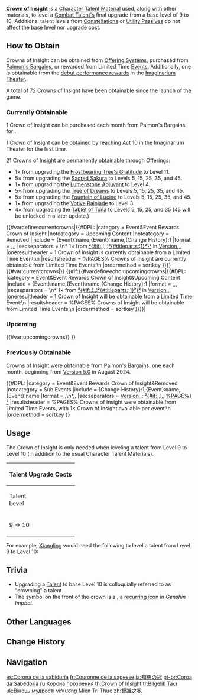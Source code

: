 {{Item Infobox
|id           = 104319
|image        = Item Crown of Insight.png
|type         = Character Talent Materials
|invCategory  = Character Development Items
|quality      = 5
|description  = Once a medium for the storage and transfer of wisdom in ancient times. Now wisdom is found in ancient texts and in profound speech. Nevertheless, this Crown of Insight must still be able to impart some transcendent power and wisdom to its bearer.
|source1      = [[Event]]s
|source2      = [[Offering System]]s
|source3      = [[Paimon's Bargains]]
}}
'''Crown of Insight''' is a [[Character Talent Material]] used, along with other materials, to level a [[Combat Talent|Combat Talent']]s final upgrade from a base level of 9 to 10. Additional talent levels from [[Constellation]]s or [[Utility Passive]]s do not affect the base level nor upgrade cost.

==How to Obtain==
Crowns of Insight can be obtained from [[Offering System]]s, purchased from [[Paimon's Bargains]], or rewarded from Limited Time [[Event]]s. Additionally, one is obtainable from the [[Imaginarium Theater#Debut Performance Rewards|debut performance rewards]] in the [[Imaginarium Theater]]. 

A total of 72 Crowns of Insight have been obtainable since the launch of the game.

===Currently Obtainable===
1 Crown of Insight can be purchased each month from Paimon's Bargains for {{Item|Masterless Starglitter|20|x=50}}.

1 Crown of Insight can be obtained by reaching Act 10 in the Imaginarium Theater for the first time.

21 Crowns of Insight are permanently obtainable through Offerings:
* 1&times; from upgrading the [[Frostbearing Tree's Gratitude]] to Level 11.
* 5&times; from upgrading the [[Sacred Sakura's Favor|Sacred Sakura]] to Levels 5, 15, 25, 35, and 45.
* 1&times; from upgrading the [[Enhance the Lumenstone Adjuvant|Lumenstone Adjuvant]] to Level 4.
* 5&times; from upgrading the [[Vanarana's Favor|Tree of Dreams]] to Levels 5, 15, 25, 35, and 45.
* 5&times; from upgrading the [[Fountain of Lucine's Accolades|Fountain of Lucine]] to Levels 5, 15, 25, 35, and 45.
* 1&times; from upgrading the [[Rainjade's Benediction|Votive Rainjade]] to Level 3.
* 4&times; from upgrading the [[Tona's Flame's Restitution|Tablet of Tona]] to Levels 5, 15, 25, and 35 (45 will be unlocked in a later update.)
{{#vardefine:currentcrowns|{{#DPL:
|category        = Event&Event Rewards Crown of Insight
|notcategory     = Upcoming Content
|notcategory     = Removed
|include         = {Event}:name,{Event}:name,{Change History}:1
|format          = ,,,
|secseparators   = \n* 1&times; from [[%PAGE%|²{#if:,¦,,¦²{#titleparts:¦1}²}²]] in [[Version ,,]]
|oneresultheader = 1 Crown of Insight is currently obtainable from a Limited Time Event:\n
|resultsheader   = %PAGES% Crowns of Insight are currently obtainable from Limited Time Events:\n
|ordermethod     = sortkey
}}}}<!--
-->{{#var:currentcrowns|}}<!--
-->{{#if:{{#vardefineecho:upcomingcrowns|{{#DPL:
|category        = Event&Event Rewards Crown of Insight&Upcoming Content
|include         = {Event}:name,{Event}:name,{Change History}:1
|format          = ,,,
|secseparators   = \n* 1&times; from [[%PAGE%|²{#if:,¦,,¦²{#titleparts:¦1}²}²]] in [[Version ,,]]
|oneresultheader = 1 Crown of Insight will be obtainable from a Limited Time Event:\n
|resultsheader   = %PAGES% Crowns of Insight will be obtainable from Limited Time Events:\n
|ordermethod     = sortkey
}}}}|<nowiki />
===Upcoming===
{{#var:upcomingcrowns}}
}}
===Previously Obtainable===
{{Time Ago|2024-08-01|last=month|hidelabel=1}} Crowns of Insight were obtainable from Paimon's Bargains, one each month, beginning from [[Version 5.0]] in August 2024.

{{#DPL:
|category      = Event&Event Rewards Crown of Insight&Removed
|notcategory   = Sub Events
|include       = {Change History}:1,{Event}:name,{Event}:name
|format        = ,\n*,,
|secseparators = [[Version ,]]: [[%PAGE%|²{#if:,,¦,,¦%PAGE%}²]]
|resultsheader = %PAGES% Crowns of Insight were obtainable from Limited Time Events, with 1&times; Crown of Insight available per event:\n
|ordermethod   = sortkey
}}

==Usage==
{{Main|Character Talent Material}}
The Crown of Insight is only needed when leveling a talent from Level 9 to Level 10 (in addition to the usual Character Talent Materials).
{| class="wikitable align-center"
! colspan="7" |Talent Upgrade Costs
|-
! rowspan="2" |Talent<br>Level
! rowspan="2" |Required<br>Ascension
! rowspan="2" |{{Icon/Mora}}<br>[[Mora]]
! rowspan="2" |[[Character and Weapon Enhancement Material|Enhancement<br>Materials]]
! colspan="3" |[[Character Talent Material]]s
|-
![[Talent Books]]
![[Weekly Boss Drop]]
!{{Item|Crown of Insight|22}}
|-
|9 → 10
|6✦
|700,000
|{{Icon/Stars|3}}&times;12
|{{Icon/Stars|4}}&times;16
|{{Icon/Stars|5}}&times;2
|{{Icon/Stars|5}}&times;1
|}
For example, [[Xiangling]] would need the following to level a talent from Level 9 to Level 10:
{{Card List|Mora*700000,Slime Concentrate*12,Philosophies of Diligence*16,Dvalin's Claw*2,Crown of Insight*1|show_caption=1}}

==Trivia==
* Upgrading a [[Talent]] to base Level 10 is colloquially referred to as "crowning" a talent.
* The symbol on the front of the crown is a {{w|triquetra}}, a [[Symbols in Teyvat#Triquetra|recurring icon]] in ''Genshin Impact''.

==Other Languages==
{{Other Languages
|en      = Crown of Insight
|zhs     = 智识之冕
|zhs_rm  = Zhìshí zhī Miǎn
|zht     = 智識之冕
|zht_rm  = Zhìshì zhī Miǎn
|zh_tl   = Crown of Wisdom
|ja      = 知恵の冠
|ja_rm   = Chie no Kanmuri
|ja_tl   = Crown of Wisdom
|ko      = 지식의 왕관
|ko_rm   = Jisik-ui Wanggwan
|ko_tl   = Crown of Wisdom
|es      = Corona de la sabiduría
|es_tl   = Crown of Wisdom
|fr      = Couronne de la sagesse
|fr_tl   = Crown of Wisdom
|ru      = Корона прозрения
|ru_tl   = Crown of Insight
|th      = Crown of Insight
|vi      = {{tt|Vương Miện|王冕}} {{tt|Trí Thức|智識}}
|vi_tl   = Crown of Wisdom
|de      = Krone der Weisheit
|de_tl   = Crown of Wisdom
|id      = Crown of Insight
|pt      = Coroa da Sabedoria
|pt_tl   = Crown of Wisdom
|tr      = Bilgelik Tacı
|tr_tl   = Wisdom Crown
|it      = Corona della saggezza
|it_tl   = Crown of Wisdom
}}

==Change History==
{{Change History|1.1}}

==Navigation==
{{Development Item Navbox|Character Talent Materials}}

[[es:Corona de la sabiduría]]
[[fr:Couronne de la sagesse]]
[[ja:知恵の冠]]
[[pt-br:Coroa da Sabedoria]]
[[ru:Корона прозрения]]
[[th:Crown of Insight]]
[[tr:Bilgelik Tacı]]
[[uk:Вінець мудрості]]
[[vi:Vương Miện Trí Thức]]
[[zh:智識之冕]]